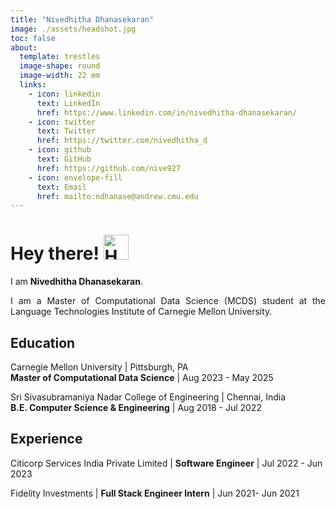 ```yaml
---
title: "Nivedhitha Dhanasekaran"
image: ./assets/headshot.jpg
toc: false
about: 
  template: trestles
  image-shape: round
  image-width: 22 em
  links:
    - icon: linkedin
      text: LinkedIn
      href: https://www.linkedin.com/in/nivedhitha-dhanasekaran/
    - icon: twitter
      text: Twitter
      href: https://twitter.com/nivedhitha_d
    - icon: github
      text: GitHub
      href: https://github.com/nive927
    - icon: envelope-fill
      text: Email
      href: mailto:ndhanase@andrew.cmu.edu
---
```


<h1 align="left">Hey there! <img alt="Hand Wave Gif" src="./assets/hand-wave.gif" width='40'/></h1>

<div style="text-align: justify"> 

  I am <strong>Nivedhitha Dhanasekaran</strong>. 
  
  I am a Master of Computational Data Science (MCDS) student at the Language Technologies Institute of Carnegie Mellon University.
  

</div>

:::{#hero-heading}

## Education

Carnegie Mellon University | Pittsburgh, PA
<br>
<strong>Master of Computational Data Science</strong> | Aug 2023 - May 2025

Sri Sivasubramaniya Nadar College of Engineering |  Chennai, India
<br>
<strong>B.E. Computer Science & Engineering</strong> | Aug 2018 - Jul 2022

## Experience

Citicorp Services India Private Limited | <strong>Software Engineer</strong> | Jul 2022 - Jun 2023

Fidelity Investments | <strong>Full Stack Engineer Intern</strong> | Jun 2021- Jun 2021

:::
